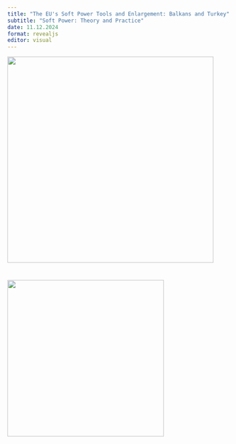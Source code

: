 ```yaml
---
title: "The EU's Soft Power Tools and Enlargement: Balkans and Turkey"
subtitle: "Soft Power: Theory and Practice"
date: 11.12.2024
format: revealjs
editor: visual
---
```


![](images/WhatsApp%20Image%202025-05-29%20at%204.37.06%20PM.jpeg){width="465"}

# ![](images/week%202-01.png){width="353"}
